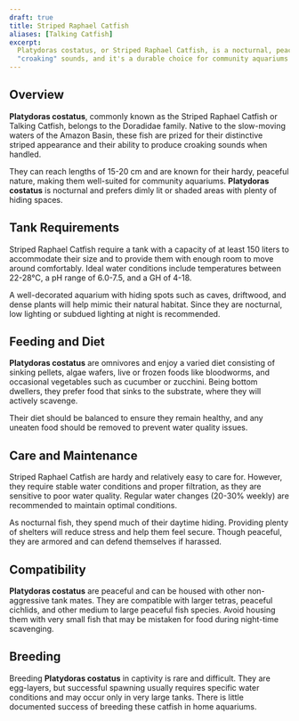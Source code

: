 ```yaml
---
draft: true
title: Striped Raphael Catfish
aliases: [Talking Catfish]
excerpt:
  Platydoras costatus, or Striped Raphael Catfish, is a nocturnal, peaceful catfish species known for producing
  "croaking" sounds, and it's a durable choice for community aquariums.
---
```


## Overview

**Platydoras costatus**, commonly known as the Striped Raphael Catfish or Talking Catfish, belongs to the Doradidae
family. Native to the slow-moving waters of the Amazon Basin, these fish are prized for their distinctive striped
appearance and their ability to produce croaking sounds when handled.

They can reach lengths of 15-20 cm and are known for their hardy, peaceful nature, making them well-suited for community
aquariums. **Platydoras costatus** is nocturnal and prefers dimly lit or shaded areas with plenty of hiding spaces.

## Tank Requirements

Striped Raphael Catfish require a tank with a capacity of at least 150 liters to accommodate their size and to provide
them with enough room to move around comfortably. Ideal water conditions include temperatures between 22-28°C, a pH
range of 6.0-7.5, and a GH of 4-18.

A well-decorated aquarium with hiding spots such as caves, driftwood, and dense plants will help mimic their natural
habitat. Since they are nocturnal, low lighting or subdued lighting at night is recommended.

## Feeding and Diet

**Platydoras costatus** are omnivores and enjoy a varied diet consisting of sinking pellets, algae wafers, live or
frozen foods like bloodworms, and occasional vegetables such as cucumber or zucchini. Being bottom dwellers, they prefer
food that sinks to the substrate, where they will actively scavenge.

Their diet should be balanced to ensure they remain healthy, and any uneaten food should be removed to prevent water
quality issues.

## Care and Maintenance

Striped Raphael Catfish are hardy and relatively easy to care for. However, they require stable water conditions and
proper filtration, as they are sensitive to poor water quality. Regular water changes (20-30% weekly) are recommended to
maintain optimal conditions.

As nocturnal fish, they spend much of their daytime hiding. Providing plenty of shelters will reduce stress and help
them feel secure. Though peaceful, they are armored and can defend themselves if harassed.

## Compatibility

**Platydoras costatus** are peaceful and can be housed with other non-aggressive tank mates. They are compatible with
larger tetras, peaceful cichlids, and other medium to large peaceful fish species. Avoid housing them with very small
fish that may be mistaken for food during night-time scavenging.

## Breeding

Breeding **Platydoras costatus** in captivity is rare and difficult. They are egg-layers, but successful spawning
usually requires specific water conditions and may occur only in very large tanks. There is little documented success of
breeding these catfish in home aquariums.
